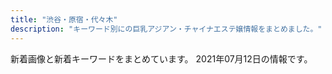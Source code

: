 ```yaml
---
title: "渋谷・原宿・代々木"
description: "キーワード別にの巨乳アジアン・チャイナエステ嬢情報をまとめました。"
---
```


新着画像と新着キーワードをまとめています。
2021年07月12日の情報です。

<DmmAffiliateIns />
<KeywordTable
  shops={
    [
    {
        "img_links": [
            "http://www.kaede-es.club/images/staff/2/hana.jpg",
            "http://www.kaede-es.club/psd/off2-1.jpg",
            "http://www.kaede-es.club/images/staff/2/momo.jpg",
            "http://www.kaede-es.club/images/staff/2/7.jpg",
            "http://www.kaede-es.club/psd/off32.jpg",
            "http://www.kaede-es.club/css/2.jpeg",
            "http://www.kaede-es.club/images/shop/DSC_0086-300x199.jpg",
            "http://www.kaede-es.club/images/index-tiba_10.jpg",
            "http://www.kaede-es.club/images/staff/6.jpg",
            "http://www.kaede-es.club/images/staff/4/sati.jpg",
            "http://www.kaede-es.club/images/index-tiba_09.jpg",
            "http://www.kaede-es.club/images/nav/nav-staff.jpg",
            "http://www.kaede-es.club/images/staff/neinei2.jpg",
            "http://www.kaede-es.club/images/staff/2/riri.jpg",
            "http://www.kaede-es.club/images/index-tiba_13.jpg",
            "http://www.kaede-es.club/images/t-off-ico.jpg",
            "http://www.kaede-es.club/images/shop/DSC_0998-199x300.jpg",
            "http://www.kaede-es.club/images/nav/nav-sys.jpg",
            "http://www.kaede-es.club/images/index-tiba_02.jpg",
            "http://www.kaede-es.club/images/nav/nav-job.jpg",
            "http://www.kaede-es.club/images/shop/DSC_0087-221x300.jpg",
            "http://www.kaede-es.club/images/staff/4/yuyu2.jpg",
            "http://www.kaede-es.club/images/index-tiba_04.jpg",
            "http://www.kaede-es.club/images/staff/mimi.jpg",
            "http://www.kaede-es.club/images/staff/900938665947495901-225x300.jpg"
        ],
        "keywords": {},
        "name": "\u6953",
        "station": "JR\u4ee3\u3005\u6728\u99c5",
        "url": "http://www.kaede-es.club/"
    },
    {
        "keywords": {
            "83": 4,
            "86": 12,
            "87": 8,
            "D": 24,
            "85": 4,
            "C": 19
        },
        "name": "\u68ee\u306e\u9999",
        "station": "JR\u6e0b\u8c37\u99c5\u6771\u53e3",
        "url": "http://kokoronosato.tyo.cm/",
        "img_links": [
            "http://kokoronosato.tyo.cm/photos/sites/15/2019/07/2019072809465934.jpg",
            "http://kokoronosato.tyo.cm/link/walker88.jpg",
            "http://kokoronosato.tyo.cm/link/88x31b.jpg",
            "http://kokoronosato.tyo.cm/images/themes/pink/no1.png",
            "http://kokoronosato.tyo.cm/images/themes/pink/line.png",
            "http://kokoronosato.tyo.cm/link/8831.jpg",
            "http://kokoronosato.tyo.cm/images/room1.jpg",
            "http://kokoronosato.tyo.cm/photos/sites/15/2019/07/2019072809470568.jpg",
            "http://kokoronosato.tyo.cm/link/e0016.jpg",
            "http://kokoronosato.tyo.cm/link/esthelove88-31.jpg",
            "http://menlog.net/link/menlog8831.jpg",
            "http://kokoronosato.tyo.cm/images/themes/pink/s_pickup.png",
            "http://kokoronosato.tyo.cm/photos/sites/15/2020/08/2020082203150030.jpg",
            "http://kokoronosato.tyo.cm/images/themes/pink/no2.png",
            "http://kokoronosato.tyo.cm/photos/sites/15/2019/07/2019072809445954.jpg",
            "http://kokoronosato.tyo.cm/images/themes/pink/s_news.png",
            "http://kokoronosato.tyo.cm/images/themes/pink/s_staff.png",
            "http://kokoronosato.tyo.cm/photos/sites/15/2020/08/2020082203135850.jpg",
            "http://kokoronosato.tyo.cm/photos/sites/15/2020/08/2020082205443766.jpg",
            "http://kokoronosato.tyo.cm/images/themes/pink/s_newface.png",
            "http://kokoronosato.tyo.cm/photos/sites/15/2020/08/2020082205444661.jpg",
            "http://kokoronosato.tyo.cm/images/themes/pink/s_ranking.png",
            "http://kokoronosato.tyo.cm/images/room4.jpg",
            "http://kokoronosato.tyo.cm/photos/sites/15/2019/07/2019072809450776.jpg",
            "http://kokoronosato.tyo.cm/images/room2.jpg",
            "http://kokoronosato.tyo.cm/photos/sites/15/2020/08/2020082205444313.jpg",
            "http://kokoronosato.tyo.cm/images/themes/pink/mobile.jpg",
            "http://kokoronosato.tyo.cm/images/themes/pink/r3.jpg",
            "http://kokoronosato.tyo.cm/link/massage-de_88_31.jpg",
            "http://kokoronosato.tyo.cm/images/room3.jpg",
            "http://kokoronosato.tyo.cm/images/themes/pink/s_link.png"
        ]
    },
    {
        "keywords": {
            "85": 4,
            "F": 1,
            "86": 3,
            "88": 5,
            "D": 4,
            "E": 2,
            "87": 5,
            "C": 17
        },
        "img_links": [
            "http://awaawa-fairy.work/img/mo.png",
            "http://awaawa-fairy.work/img/head.png",
            "http://awaawa-fairy.work/sp/img/p-22.png",
            "http://awaawa-fairy.work/sp/img/sta22.png",
            "http://awaawa-fairy.work/img/st29.png",
            "http://awaawa-fairy.work/sp/img/t-a.jpg",
            "http://awaawa-fairy.work/sp/img/time.jpg",
            "http://awaawa-fairy.work/img/st017.png",
            "http://awaawa-fairy.work/sp/img/botton.jpg",
            "http://awaawa-fairy.work/sp/img/sta18.png",
            "http://awaawa-fairy.work/sp/img/sta26.png",
            "http://awaawa-fairy.work/img/st17.png",
            "http://awaawa-fairy.work/sp/img/add.jpg",
            "http://awaawa-fairy.work/sp/img/p-28.png",
            "http://awaawa-fairy.work/sp/img/tit.jpg",
            "http://awaawa-fairy.work/img/st28.png",
            "http://awaawa-fairy.work/img/sta26.png",
            "http://awaawa-fairy.work/img/sta29.png",
            "http://awaawa-fairy.work/sp/img/t-s.jpg",
            "http://awaawa-fairy.work/sp/img/t-r.jpg",
            "http://awaawa-fairy.work/img/nos.png",
            "http://awaawa-fairy.work/img/sta28.png",
            "http://awaawa-fairy.work/img/sta15.png",
            "http://awaawa-fairy.work/sp/img/t-o.jpg",
            "http://awaawa-fairy.work/sp/img/pic.jpg",
            "http://awaawa-fairy.work/sp/img/sta15.png",
            "http://awaawa-fairy.work/sp/img/p-18.png",
            "http://awaawa-fairy.work/sp/img/sys.jpg",
            "http://awaawa-fairy.work/sp/img/sta29.png",
            "http://awaawa-fairy.work/img/sta22.png",
            "http://awaawa-fairy.work/sp/img/sta28.png",
            "http://awaawa-fairy.work/img/st22.png",
            "http://awaawa-fairy.work/img/bottom.png",
            "http://awaawa-fairy.work/sp/img/sta27.png",
            "http://awaawa-fairy.work/img/sta18.png",
            "http://awaawa-fairy.work/img/st4.png",
            "http://awaawa-fairy.work/img/sta17.png",
            "http://awaawa-fairy.work/sp/img/pc.jpg",
            "http://awaawa-fairy.work/img/st27.png",
            "http://awaawa-fairy.work/sp/img/info.jpg",
            "http://awaawa-fairy.work/img/st018.png",
            "http://awaawa-fairy.work/sp/img/sta17.png",
            "http://awaawa-fairy.work/sp/img/t-t.jpg",
            "http://awaawa-fairy.work/sp/img/tel.jpg",
            "http://awaawa-fairy.work/img/sta27.png",
            "http://awaawa-fairy.work/img/st18.png",
            "http://awaawa-fairy.work/img/st15.png",
            "http://awaawa-fairy.work/sp/img/line.jpg",
            "http://awaawa-fairy.work/sp/img/mv.jpg",
            "http://awaawa-fairy.work/img/st26.png"
        ],
        "station": "JR\u6e0b\u8c37\u99c5\u897f\u53e3",
        "name": "\u6ce1\u6ce1\u30d5\u30a7\u30a2\u30ea\u30fc",
        "url": "http://awaawa-fairy.work/"
    },
    {
        "keywords": {},
        "url": "http://www.aixin.co.jp/",
        "img_links": [
            "http://www.aixin.co.jp/images/staff/ruru2/ruru2.jpg",
            "http://www.aixin.co.jp/images/price/aroma.jpg",
            "http://www.aixin.co.jp/images/price/tokusen.jpg",
            "http://www.aixin.co.jp/images/staff/akane/akane.png",
            "http://www.aixin.co.jp/images/staff/anna/anna.jpg",
            "http://www.aixin.co.jp/images/costume/1.png",
            "http://www.aixin.co.jp/images/top/top.jpg",
            "http://www.aixin.co.jp/images/staff/ayaka/ayaka.jpg",
            "http://www.aixin.co.jp/images/staff/chiemi/1.jpg",
            "http://www.aixin.co.jp/images/price/hirou.jpg",
            "http://www.aixin.co.jp/images/staff/ayaka/1.jpg",
            "http://www.aixin.co.jp/images/staff/jyujyu/1.jpg",
            "http://www.aixin.co.jp/images/staff/sara/1.jpg",
            "http://www.aixin.co.jp/images/staff/ruru2/2.jpg",
            "http://www.aixin.co.jp/images/staff/koko/koko.png",
            "http://www.aixin.co.jp/images/staff/mimi2/mimi2.png",
            "http://www.aixin.co.jp/images/staff/chiemi/chiemi.jpg",
            "http://www.aixin.co.jp/images/top_pic/top2.jpg",
            "http://www.aixin.co.jp/images/map/google.png",
            "http://www.aixin.co.jp/images/costume/7.png",
            "http://www.aixin.co.jp/images/staff/yuzu/yuzu.jpg",
            "http://www.aixin.co.jp/images/staff/mika2/1.png",
            "http://www.aixin.co.jp/images/staff/rara/rara.png",
            "http://www.aixin.co.jp/images/staff/aki/aki.png",
            "http://www.aixin.co.jp/images/staff/ran/ran.png",
            "http://www.aixin.co.jp/images/staff/yui2/yui2.png",
            "http://www.aixin.co.jp/images/staff/mirai/mirai.png",
            "http://www.aixin.co.jp/images/wanted/wanted.png",
            "http://www.aixin.co.jp/images/staff/haruka2/haruka2.png",
            "http://www.aixin.co.jp/images/staff/yuzu/2.jpg",
            "http://www.aixin.co.jp/images/costume/3.png",
            "http://www.aixin.co.jp/images/staff/ruri2/ruri2.png",
            "http://www.aixin.co.jp/images/staff/anna/2.png",
            "http://www.aixin.co.jp/images/staff/jyujyu/jyujyu.jpg",
            "http://www.aixin.co.jp/images/staff/mina/2.jpg",
            "http://www.aixin.co.jp/images/costume/4.png",
            "http://www.aixin.co.jp/images/costume/6.png",
            "http://www.aixin.co.jp/images/staff/miya2/miya2.jpg",
            "http://www.aixin.co.jp/images/staff/sara/sara.jpg",
            "http://www.aixin.co.jp/images/staff/mika2/2.png",
            "http://www.aixin.co.jp/images/costume/2.png",
            "http://www.aixin.co.jp/images/price/long.jpg",
            "http://www.aixin.co.jp/images/staff/mika2/mika2.png",
            "http://www.aixin.co.jp/images/staff/anna/1.png",
            "http://www.aixin.co.jp/images/staff/miki/miki.jpg",
            "http://www.aixin.co.jp/images/staff/miharu/miharu.png",
            "http://www.aixin.co.jp/images/staff/eri/eri.png"
        ],
        "station": "JR\u6e0b\u8c37\u99c5",
        "name": "\u30a2\u30a4\u30b7\u30f3"
    },
    {
        "name": "\u9ec4\u91d1\u6d77\u5cb8",
        "url": "http://www.ogon.work/",
        "station": "JR\u6e0b\u8c37\u99c5\u30cf\u30c1\u516c\u53e3",
        "img_links": [
            "http://www.ogon.work/img/interior.jpg",
            "http://www.ogon.work/staff/aya3.jpg",
            "http://www.ogon.work/staff/ai2.jpg",
            "http://www.ogon.work/staff/aya1.jpg",
            "http://www.ogon.work/img/contentsbottom.png",
            "http://www.ogon.work/staff/aya2.jpg",
            "http://www.ogon.work/staff/yuki2.jpg",
            "http://www.ogon.work/staff/yuki1.jpg",
            "http://www.ogon.work/img/bana03.jpg",
            "http://www.ogon.work/staff/ayumi3.jpg",
            "http://www.ogon.work/staff/momo1.jpg",
            "http://www.ogon.work/staff/ai1.jpg",
            "http://www.ogon.work/staff/ayumi1.jpg",
            "http://www.ogon.work/img/icon/new.jpg",
            "http://www.ogon.work/staff/ayumi2.jpg",
            "http://www.ogon.work/staff/ai3.jpg",
            "http://www.ogon.work/img/bana02.jpg",
            "http://www.ogon.work/img/s/s_qa.png",
            "http://www.ogon.work/staff/hana1.jpg"
        ],
        "keywords": {
            "E": 7,
            "D": 16,
            "86": 12,
            "C": 60,
            "84": 54,
            "87": 13
        }
    },
    {
        "name": "Angel",
        "url": "http://angel.est.cm/",
        "station": "JR\u6e0b\u8c37\u99c5\u5bae\u76ca\u5742\u53e3",
        "keywords": {
            "D": 8,
            "87": 6,
            "88": 2,
            "E": 4,
            "C": 2,
            "86": 6
        },
        "img_links": [
            "http://angel.est.cm/img/r2.jpg",
            "http://angel.est.cm/photos/sites/23/2019/11/2019110102361631.jpg",
            "http://angel.est.cm/photos/sites/23/2019/05/2019051010094757.jpg",
            "http://angel.est.cm/photos/sites/23/2018/10/2018100318475591.jpg",
            "http://angel.est.cm/img/top.png",
            "http://angel.est.cm/img/r1.jpg",
            "http://angel.est.cm/img/r3.jpg",
            "http://angel.est.cm/photos/sites/23/2016/08/staff2.jpg",
            "http://angel.est.cm/img/footer.png",
            "http://angel.est.cm/photos/sites/23/2019/05/2019051010094748.jpg",
            "http://angel.est.cm/photos/sites/23/2019/05/2019051010094797.jpg",
            "http://angel.est.cm/img/r4.jpg",
            "http://angel.est.cm/photos/sites/23/2019/05/2019051010094759.jpg"
        ]
    },
    {
        "url": "http://www.e-god.work/",
        "img_links": [
            "http://www.e-god.work/images/staff_t.jpg",
            "http://www.e-god.work/img/zb.jpg",
            "http://www.e-god.work/images/news.jpg",
            "http://www.e-god.work/images/line.png",
            "http://www.e-god.work/img/yuyu1.jpg",
            "http://www.e-god.work/img/eri1.jpg",
            "http://www.e-god.work/images/int2.jpg",
            "http://www.e-god.work/images/head.jpg",
            "http://www.e-god.work/images/info.jpg",
            "http://www.e-god.work/images/int1.jpg",
            "http://www.e-god.work/images/5.jpg",
            "http://www.e-god.work/images/2.jpg",
            "http://www.e-god.work/images/sys2.jpg",
            "http://www.e-god.work/images/sys1.jpg",
            "http://www.e-god.work/img/koko1.jpg",
            "http://www.e-god.work/images/interior_t.jpg",
            "http://www.e-god.work/images/mobile.jpg",
            "http://www.e-god.work/images/ais.jpg",
            "http://www.e-god.work/images/4.jpg",
            "http://www.e-god.work/img/koko2.jpg",
            "http://www.e-god.work/images/tel.jpg"
        ],
        "name": "\u30b9\u30ef\u30f3",
        "station": "JR\u6e0b\u8c37\u99c5\u30cf\u30c1\u516c\u53e3",
        "keywords": {}
    }
]
}
/>
<DmmAffiliateScript />
